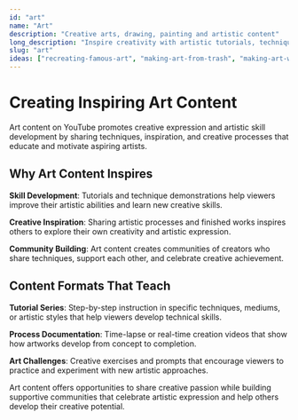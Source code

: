 ```yaml
---
id: "art"
name: "Art"
description: "Creative arts, drawing, painting and artistic content"
long_description: "Inspire creativity with artistic tutorials, techniques, and creative expression content that teaches skills while showcasing artistic talent."
slug: "art"
ideas: ["recreating-famous-art", "making-art-from-trash", "making-art-with-food-art", "creating-stop-motion-animation-art", "making-art-with-technology", "making-my-own-comic-book", "making-art-from-shadows"]
---
```


# Creating Inspiring Art Content

Art content on YouTube promotes creative expression and artistic skill development by sharing techniques, inspiration, and creative processes that educate and motivate aspiring artists.

## Why Art Content Inspires

**Skill Development**: Tutorials and technique demonstrations help viewers improve their artistic abilities and learn new creative skills.

**Creative Inspiration**: Sharing artistic processes and finished works inspires others to explore their own creativity and artistic expression.

**Community Building**: Art content creates communities of creators who share techniques, support each other, and celebrate creative achievement.

## Content Formats That Teach

**Tutorial Series**: Step-by-step instruction in specific techniques, mediums, or artistic styles that help viewers develop technical skills.

**Process Documentation**: Time-lapse or real-time creation videos that show how artworks develop from concept to completion.

**Art Challenges**: Creative exercises and prompts that encourage viewers to practice and experiment with new artistic approaches.

Art content offers opportunities to share creative passion while building supportive communities that celebrate artistic expression and help others develop their creative potential.
